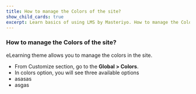 ---
title: How to manage the Colors of the site? 
show_child_cards: true
excerpt: Learn basics of using LMS by Masteriyo. How to manage the Colors of the site.
---

### How to manage the Colors of the site? 

eLearning theme allows you to manage the colors in the site.  

- From Customize section, go to the **Global > Colors**.
- In colors option, you will see three available options
 - asasas
 - asgas